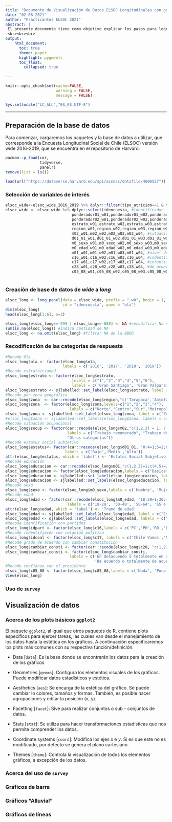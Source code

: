 ```yaml
---
title: "Documento de Visualización de Datos ELSOC Longitudinales con ggplot2"
date: "02-06-2021"
author: "Practicantes ELSOC 2021"
abstract: |
 El presente documento tiene como objetivo explicar los pasos para lograr la visualización de los datos óptima a través del paquete `ggplot2` . En este sentido, el documento se divide en dos partes. La primera corresponde a la preparación de la base de datos, en donde se realizarán modificaciones a la base de datos para su posterior uso en los gráficos. La segunda parte se encarga de la visualización de datos con `ggplot2`, en donde se expondrán tres tipos de gráficos: de barra, alluvial y de líneas.
 <br><br><br>
output: 
    html_document:
      toc: true
      theme: paper
      highlight: pygments
      toc_float:
        collapsed: true
    
---
```


```r
knitr::opts_chunk$set(cache=FALSE, 
                      warning = FALSE, 
                      message = FALSE) 

Sys.setlocale("LC_ALL","ES_ES.UTF-8")
```

---

## Preparación de la base de datos

Para comenzar, cargaremos los paquetes y la base de datos a utilizar, que corresponde a la Encuesta Longitudinal Social de Chile (ELSOC) versión wide 2016-2019, que se encuentra en el repositorio de Harvard. 

```r
pacman::p_load(car,
               tidyverse,
               panelr)
remove(list = ls())
```

```r
load(url("https://dataverse.harvard.edu/api/access/datafile/4606527"))
```

### Selección de variables de interés


```r
elsoc_wide<-elsoc_wide_2016_2019 %>% dplyr::filter(tipo_atricion==1 & tipo_caso !=2) #filtrar atrición entre 2016-19 y casos c/inconsistencias mayores
elsoc_wide <- elsoc_wide %>% dplyr::select(idencuesta, #identificador individual
                             ponderador01_w01,ponderador01_w02,ponderador01_w03,ponderador01_w04, #ponderador población
                             ponderador02_w01,ponderador02_w02,ponderador02_w03,ponderador02_w04, #ponderador sexo
                             estrato_w01,estrato_w02,estrato_w03,estrato_w04, #ciudad
                             region_w01,region_w02,region_w03,region_w04, #región
                             m02_w01,m02_w02,m02_w03,m02_w04, #situación ocupacional
                             d01_01_w01,d01_01_w02,d01_01_w03,d01_01_w04, #estatus social subjetivo
                             m0_sexo_w01,m0_sexo_w02,m0_sexo_w03,m0_sexo_w04, #sexo
                             m0_edad_w01,m0_edad_w02,m0_edad_w03,m0_edad_w04, #edad
                             m01_w01,m01_w02,m01_w03,m01_w04, #nivel de educación
                             c16_w01,c16_w02,c16_w03,c16_w04, #indentificación con partido político
                             c17_w01,c17_w02,c17_w03,c17_w04, #intentificación con coalición política
                             c28_w01,c28_w02,c28_w03,c28_w04, #de acuerdo con cambiar la constitución actual
                             c05_08_w01,c05_08_w02,c05_08_w03,c05_08_w04) #confianza en el presidente
                             
```


### Creación de base de datos de *wide* a *long* 


```r
elsoc_long <- long_panel(data = elsoc_wide, prefix = "_w0", begin = 1, end = 4, label_location = "end",
                         id = "idencuesta", wave = "ola")
dim(elsoc_long)
head(elsoc_long[1:6], n=3)
```

```r
elsoc_long[elsoc_long==-999 | elsoc_long==-888] <- NA #recodificar No sabe y No responde en NA
sum(is.na(elsoc_long)) #indica cantidad de NA
elsoc_long <- na.omit(elsoc_long) #filtrar NA de la BBDD
```

### Recodificación de las categorías de respuesta

```r
#Recode Ola
elsoc_long$ola <- factor(elsoc_long$ola,
                         labels = c('2016', '2017', '2018', '2019'))
#Recode estrato/ciudad
elsoc_long$estrato <- factor(elsoc_long$estrato, 
                             levels = c("1","2","3","4","5","6"),
                             labels = c('Gran Santiago', 'Gran Valparaíso', 'Gran Concepción', 'Ciudades grandes', 'Ciudades medianas', 'Ciudades pequeñas'))
elsoc_long$estrato <- sjlabelled::set_label(elsoc_long$estrato, label = c("Estrato Muestral")) #etiquetamos variable
#Recode por zona geográfica
elsoc_long$zona  <- car::recode(elsoc_long$region,"c('Tarapaca','Antofagasta','Atacama','Coquimbo','Arica')= 1;c('Valparaiso','Lib. Gral. B. Ohiggins','B. Ohiggins', 'Maule','Bio Bio')= 2;c('Araucania','Los Lagos','Aysen','Magallanes','Los Rios')=3 ;'Metropolitana'= 4")
elsoc_long$zona  <- factor(elsoc_long$zona,levels=c("1","2","3","4"),
                            labels = c("Norte","Centro","Sur","Metropolitana"))
elsoc_long$zona <- sjlabelled::set_label(elsoc_long$zona, label = c("Zona Geográfica")) #etiquetamos variable
#elsoc_long$zona <- sjlabelled::set_labels(elsoc_long$zona, labels = c("Norte", "Centro", "Sur", "Metropolitana"))
#Recode situación ocupacional
elsoc_long$socup <- factor(car::recode(elsoc_long$m02,"c(1,2,3) = 1; 7 = 2; 6 = 3; 5 = 4; c(4, 8, 9) = 5"),
                           labels = c("Trabajo remunerado", "Trabajo doméstico no remunerado", "Desempleado/a", "Jubilado/a o pensionado/a", 
                           "Otras categorías"))
#Recode estatus social subjetivo
elsoc_long$estatus<- factor(car::recode(elsoc_long$d01_01, "0:4=1;5=2;6:10=3"),
                          labels = c('Bajo','Medio','Alto'))                          
attr(elsoc_long$estatus, which = 'label') <- 'Estatus Social Subjetivo'
#Recode educación
elsoc_long$educacion <- car::recode(elsoc_long$m01,"c(1,2,3)=1;c(4,5)=2;c(6,7)=3;c(8,9,10)=4")
elsoc_long$educacion <- factor(elsoc_long$educacion,labels = c("Basica","Media","Tecnica","Universitaria"))
elsoc_long$educacion <- sjlabelled::set_label(elsoc_long$educacion, label = c("Nivel Educacional"))
elsoc_long$educacion <- sjlabelled::set_labels(elsoc_long$educacion, labels = c("Basica", "Media", "Tecnica", "Universitaria"))
#Recode sexo
elsoc_long$sexo <- factor(elsoc_long$m0_sexo,labels = c('Hombre', 'Mujer'))
#Recode edad
elsoc_long$edad <- factor(car::recode(elsoc_long$m0_edad, "18:29=1;30:49=2;50:64=3;65:150=4"),
                           labels = c('18-29', '30-49', '50-64', '65 o más'))
attr(elsoc_long$edad, which = 'label') <- 'Tramo de edad'
elsoc_long$edad <- sjlabelled::set_label(elsoc_long$edad, label = c("Edad en Tramos"))
elsoc_long$edad <- sjlabelled::set_labels(elsoc_long$edad, labels = c("18 a 29", "30 a 49", "50 a 64", " 65 o mas"))
#Recode identificación con partidos
elsoc_long$idpart <- factor(elsoc_long$c16,labels = c('PC','PH','RD','PRO','EVO','PPD','AMP','PDC','PRI','RN','UDI','PS','PRDS','Otro','Ninguno'))
#Recode indentifiacón con colación política
elsoc_long$idcoal <- factor(elsoc_long$c17, labels = c('Chile Vamos','Nueva Mayoría','Frente Amplio', 'Otra','Ninguna'))
#Recode grado de acuerdo con cambiar constitución
elsoc_long$cambiar_consti <- factor(car::recode(elsoc_long$c28, "c(1,2)=1;c(3)=2;c(4,5)=3"))
elsoc_long$cambiar_consti <- factor(elsoc_long$cambiar_consti, 
                            labels = c('En desacuendo o totalmente en desacuerdo', 'Ni de acuerdo ni en desacuerdo', 
                                       'De acuerdo o totalmente de acuerdo'))
#Recode confianza con el presidente
elsoc_long$c05_08 <- factor(elsoc_long$c05_08,labels = c('Nada', 'Poco', 'Algo', 'Bastante', 'Mucho'))
View(elsoc_long)
```

### Uso de `survey`


## Visualización de datos

### Acerca de los plots básicos `ggplot2`

El paquete `ggplot2`, al igual que otros paquetes de R, contiene plots específicos para ejercer tareas, las cuales van desde el manejamiento de los datos hasta la estética en los gráficos. A continuación especificaremos los plots más comunes con su respectiva función/definición.

* Data [`data`]: Es la base donde se encontrarán los datos para la creación de los gráficos 

* Geometries [`geoms`]: Configura los elementos visuales de los gráficos. Puede modificar datos estadísticos y estética.
 
* Aesthetics [`aes`]: Se encarga de la estética del gráfico. Se puede cambiar lo colores, tamaños y formas. También, es posible hacer agrupaciones y editar la posición (x, y). 

* Facetting [`facet`]: Sive para realizar conjuntos o sub - conjuntos de datos.

* Stats [`stat`]: Se utiliza para hacer transformaciones estadísticas que nos permite comprender los datos. 

* Coordinate systems [`coord`]: Modifica los ejes *x* e *y*. Si es que este no es modificado, por defecto se genera el plano cartesiano.

* Themes [`theme`]: Controla la visualización de todos los elementos gráficos, a excepción de los datos. 

### Acerca del uso de `survey`

### Gráficos de barra

### Gráficos "Alluvial"

### Gráficos de líneas













